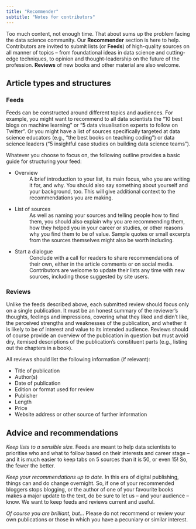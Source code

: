```yaml
---
title: "Recommender"
subtitle: "Notes for contributors"
---
```

Too much content, not enough time. That about sums up the problem facing the data science community. Our **Recommender** section is here to help. Contributors are invited to submit lists (or **Feeds**) of high-quality sources on all manner of topics – from foundational ideas in data science and cutting-edge techniques, to opinion and thought-leadership on the future of the profession. **Reviews** of new books and other material are also welcome. 

## Article types and structures 

### Feeds 
Feeds can be constructed around different topics and audiences. For example, you might want to recommend to all data scientists the “10 best blogs on machine learning” or “5 data visualisation experts to follow on Twitter”. Or you might have a list of sources specifically targeted at data science educators (e.g., “the best books on teaching coding”) or data science leaders (“5 insightful case studies on building data science teams”).  

Whatever you choose to focus on, the following outline provides a basic guide for structuring your feed: 

* Overview 
: A brief introduction to your list, its main focus, who you are writing it for, and why. You should also say something about yourself and your background, too. This will give additional context to the recommendations you are making. 

* List of sources 
: As well as naming your sources and telling people how to find them, you should also explain why you are recommending them, how they helped you in your career or studies, or other reasons why you find them to be of value. Sample quotes or small excerpts from the sources themselves might also be worth including. 

* Start a dialogue 
: Conclude with a call for readers to share recommendations of their own, either in the article comments or on social media. Contributors are welcome to update their lists any time with new sources, including those suggested by site users.  

### Reviews 
Unlike the feeds described above, each submitted review should focus only on a single publication. It must be an honest summary of the reviewer’s thoughts, feelings and impressions, covering what they liked and didn’t like, the perceived strengths and weaknesses of the publication, and whether it is likely to be of interest and value to its intended audience. Reviews should of course provide an overview of the publication in question but must avoid dry, itemised descriptions of the publication’s constituent parts (e.g., listing out the chapters in a book).   

All reviews should list the following information (if relevant): 

* Title of publication 
* Author(s) 
* Date of publication 
* Edition or format used for review 
* Publisher 
* Length 
* Price 
* Website address or other source of further information 

## Advice and recommendations 

*Keep lists to a sensible size.* Feeds are meant to help data scientists to prioritise who and what to follow based on their interests and career stage – and it is much easier to keep tabs on 5 sources than it is 50, or even 15! So, the fewer the better. 

*Keep your recommendations up to date.* In this era of digital publishing, things can and do change overnight. So, if one of your recommended bloggers stops blogging, or the author of one of your favourite books makes a major update to the text, do be sure to let us – and your audience – know. We want to keep feeds and reviews current and useful. 

*Of course you are brilliant, but...* Please do not recommend or review your own publications or those in which you have a pecuniary or similar interest. 